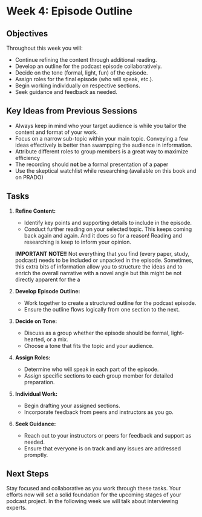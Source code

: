 # Week 4: Episode Outline

## Objectives
Throughout this week you will:

- Continue refining the content through additional reading.
- Develop an outline for the podcast episode collaboratively.
- Decide on the tone (formal, light, fun) of the episode.
- Assign roles for the final episode (who will speak, etc.).
- Begin working individually on respective sections.
- Seek guidance and feedback as needed.

## Key Ideas from Previous Sessions
- Always keep in mind who your target audience is while you tailor the content and format of your work.
- Focus on a narrow sub-topic within your main topic. Conveying a few ideas effectively is better than swampping the audience in information.
- Attribute different roles to group members is a great way to maximize efficiency
- The recording should **not** be a formal presentation of a paper
- Use the skeptical watchlist while researching (available on this book and on PRADO)

## Tasks
1. **Refine Content:**
   - Identify key points and supporting details to include in the episode.
   - Conduct further reading on your selected topic. This keeps coming back again and again. And it does so for a reason! Reading and researching is keep to inform your opinion.
   
   **IMPORTANT NOTE!!** Not everything that you find (every paper, study, podcast) needs to be included or unpacked in the episode. Sometimes, this extra bits of information allow you to structure the ideas and to enrich the overall narrative with a novel angle but this might be not directly apparent for the a
   
2. **Develop Episode Outline:**
   - Work together to create a structured outline for the podcast episode.
   - Ensure the outline flows logically from one section to the next.

3. **Decide on Tone:**
   - Discuss as a group whether the episode should be formal, light-hearted, or a mix.
   - Choose a tone that fits the topic and your audience.

4. **Assign Roles:**
   - Determine who will speak in each part of the episode.
   - Assign specific sections to each group member for detailed preparation.

5. **Individual Work:**
   - Begin drafting your assigned sections.
   - Incorporate feedback from peers and instructors as you go.

6. **Seek Guidance:**
   - Reach out to your instructors or peers for feedback and support as needed.
   - Ensure that everyone is on track and any issues are addressed promptly.

## Next Steps
Stay focused and collaborative as you work through these tasks. Your efforts now will set a solid foundation for the upcoming stages of your podcast project. In the following week we will talk about interviewing experts.
